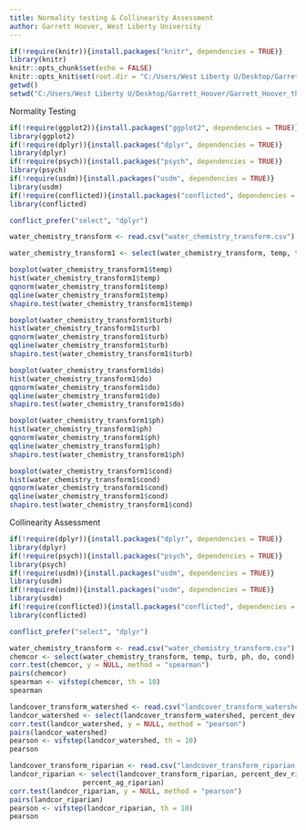 ---
title: Normality testing & Collinearity Assessment
author: Garrett Hoover, West Liberty University
---

```{r setup}
if(!require(knitr)){install.packages("knitr", dependencies = TRUE)}
library(knitr)
knitr::opts_chunk$set(echo = FALSE)
knitr::opts_knit$set(root.dir = "C:/Users/West Liberty U/Desktop/Garrett_Hoover/Garrett_Hoover_thesis_documents")
getwd()
setwd("C:/Users/West Liberty U/Desktop/Garrett_Hoover/Garrett_Hoover_thesis_documents")
```

Normality Testing

```{r}
if(!require(ggplot2)){install.packages("ggplot2", dependencies = TRUE)}
library(ggplot2)
if(!require(dplyr)){install.packages("dplyr", dependencies = TRUE)}
library(dplyr)
if(!require(psych)){install.packages("psych", dependencies = TRUE)}
library(psych)
if(!require(usdm)){install.packages("usdm", dependencies = TRUE)}
library(usdm)
if(!require(conflicted)){install.packages("conflicted", dependencies = TRUE)}
library(conflicted)

conflict_prefer("select", "dplyr")

water_chemistry_transform <- read.csv("water_chemistry_transform.csv")

water_chemistry_transform1 <- select(water_chemistry_transform, temp, turb, ph, do, cond)

boxplot(water_chemistry_transform1$temp)
hist(water_chemistry_transform1$temp)
qqnorm(water_chemistry_transform1$temp)
qqline(water_chemistry_transform1$temp)
shapiro.test(water_chemistry_transform1$temp)

boxplot(water_chemistry_transform1$turb)
hist(water_chemistry_transform1$turb)
qqnorm(water_chemistry_transform1$turb)
qqline(water_chemistry_transform1$turb)
shapiro.test(water_chemistry_transform1$turb)

boxplot(water_chemistry_transform1$do)
hist(water_chemistry_transform1$do)
qqnorm(water_chemistry_transform1$do)
qqline(water_chemistry_transform1$do)
shapiro.test(water_chemistry_transform1$do)

boxplot(water_chemistry_transform1$ph)
hist(water_chemistry_transform1$ph)
qqnorm(water_chemistry_transform1$ph)
qqline(water_chemistry_transform1$ph)
shapiro.test(water_chemistry_transform1$ph)

boxplot(water_chemistry_transform1$cond)
hist(water_chemistry_transform1$cond)
qqnorm(water_chemistry_transform1$cond)
qqline(water_chemistry_transform1$cond)
shapiro.test(water_chemistry_transform1$cond)
```

Collinearity Assessment

```{r}
if(!require(dplyr)){install.packages("dplyr", dependencies = TRUE)}
library(dplyr)
if(!require(psych)){install.packages("psych", dependencies = TRUE)}
library(psych)
if(!require(usdm)){install.packages("usdm", dependencies = TRUE)}
library(usdm)
if(!require(usdm)){install.packages("usdm", dependencies = TRUE)}
library(usdm)
if(!require(conflicted)){install.packages("conflicted", dependencies = TRUE)}
library(conflicted)

conflict_prefer("select", "dplyr")

water_chemistry_transform <- read.csv("water_chemistry_transform.csv")
chemcor <- select(water_chemistry_transform, temp, turb, ph, do, cond)
corr.test(chemcor, y = NULL, method = "spearman")
pairs(chemcor)
spearman <- vifstep(chemcor, th = 10)
spearman

landcover_transform_watershed <- read.csv("landcover_transform_watershed.csv")
landcor_watershed <- select(landcover_transform_watershed, percent_dev, percent_forest, percent_ag)
corr.test(landcor_watershed, y = NULL, method = "pearson")
pairs(landcor_watershed)
pearson <- vifstep(landcor_watershed, th = 10)
pearson

landcover_transform_riparian <- read.csv("landcover_transform_riparian.csv")
landcor_riparian <- select(landcover_transform_riparian, percent_dev_riparian, percent_forest_riparian,
                  percent_ag_riparian)
corr.test(landcor_riparian, y = NULL, method = "pearson")
pairs(landcor_riparian)
pearson <- vifstep(landcor_riparian, th = 10)
pearson
```